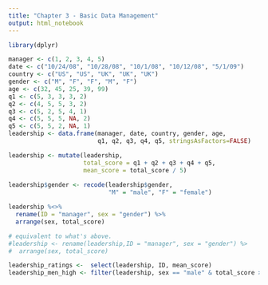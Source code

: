 ```yaml
---
title: "Chapter 3 - Basic Data Management"
output: html_notebook
---
```


```r
library(dplyr)
```

```r

manager <- c(1, 2, 3, 4, 5)
date <- c("10/24/08", "10/28/08", "10/1/08", "10/12/08", "5/1/09")
country <- c("US", "US", "UK", "UK", "UK")
gender <- c("M", "F", "F", "M", "F")
age <- c(32, 45, 25, 39, 99)
q1 <- c(5, 3, 3, 3, 2)
q2 <- c(4, 5, 5, 3, 2)
q3 <- c(5, 2, 5, 4, 1)
q4 <- c(5, 5, 5, NA, 2)
q5 <- c(5, 5, 2, NA, 1)
leadership <- data.frame(manager, date, country, gender, age,
                         q1, q2, q3, q4, q5, stringsAsFactors=FALSE)
```

```r

leadership <- mutate(leadership,
                     total_score = q1 + q2 + q3 + q4 + q5,
                     mean_score = total_score / 5)
 
leadership$gender <- recode(leadership$gender,
                            "M" = "male", "F" = "female")

leadership %<>%
  rename(ID = "manager", sex = "gender") %>%
  arrange(sex, total_score)

# equivalent to what's above. 
#leadership <- rename(leadership,ID = "manager", sex = "gender") %> 
#  arrange(sex, total_score)

leadership_ratings <-  select(leadership, ID, mean_score) 
leadership_men_high <- filter(leadership, sex == "male" & total_score > 10)

```

